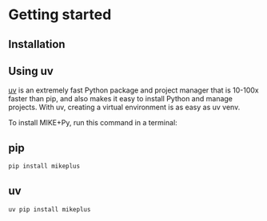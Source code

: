 # Getting started 

## Installation

::: {.callout-tip}
# Using uv
[uv](https://docs.astral.sh/uv/) is an extremely fast Python package and project manager that is 10-100x faster than pip, and also makes it easy to install Python and manage projects. With uv, creating a virtual environment is as easy as uv venv.
:::

To install MIKE+Py, run this command in a terminal:

::: {.panel-tabset}
## pip

```bash
pip install mikeplus
```

## uv

```bash
uv pip install mikeplus
```
:::